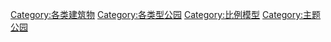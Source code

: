 [[Category:各类建筑物|Category:各类建筑物]]
[[Category:各类型公园|Category:各类型公园]]
[[Category:比例模型|Category:比例模型]]
[[Category:主题公园|Category:主题公园]]
